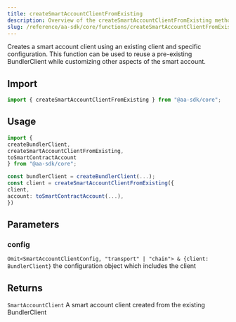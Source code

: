 ```yaml
---
title: createSmartAccountClientFromExisting
description: Overview of the createSmartAccountClientFromExisting method
slug: /reference/aa-sdk/core/functions/createSmartAccountClientFromExisting
---
```



Creates a smart account client using an existing client and specific configuration. This function can be used to reuse a pre-existing BundlerClient while customizing other aspects of the smart account.

## Import

```ts
import { createSmartAccountClientFromExisting } from "@aa-sdk/core";
```

## Usage

```ts
import {
createBundlerClient,
createSmartAccountClientFromExisting,
toSmartContractAccount
} from "@aa-sdk/core";

const bundlerClient = createBundlerClient(...);
const client = createSmartAccountClientFromExisting({
client,
account: toSmartContractAccount(...),
})
```

## Parameters

### config

`Omit<SmartAccountClientConfig, "transport" | "chain"> & {client: BundlerClient}`
the configuration object which includes the client

## Returns

`SmartAccountClient`
A smart account client created from the existing BundlerClient
